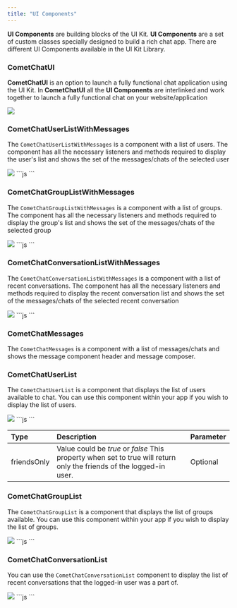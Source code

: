 ```yaml
---
title: "UI Components"
---
```


**UI Components** are building blocks of the UI Kit. **UI Components** are a set of custom classes specially designed to build a rich chat app. There are different UI Components available in the UI Kit Library.

### CometChatUI

**CometChatUI** is an option to launch a fully functional chat application using the UI Kit. In **CometChatUI** all the **UI Components** are interlinked and work together to launch a fully functional chat on your website/application

<Frame>
  <img src="/images/17444f28-1623200353-cec3ee26c00789da2e9c86d68a146076.png" />
</Frame>

### CometChatUserListWithMessages

The `CometChatUserListWithMessages` is a component with a list of users. The component has all the necessary listeners and methods required to display the user's list and shows the set of the messages/chats of the selected user

<Frame>
  <img src="/images/76dd03dc-1623200359-d64ec4a268aeeba7d00e8f1f27cdba02.png" />
</Frame>

<Tabs>
<Tab title="Vue">
```js
<template>
 <div id="app">
   <CometChatUserListWithMessages />
 </div>
</template>
<script>
 import { CometChatUserListWithMessages } from "./cometchat-pro-vue-ui-kit/CometChatWorkspace/src";
 export default {
   name: "App",
   components: {
     CometChatUserListWithMessages,
   }
 };
</script>
```

</Tab>

</Tabs>

### CometChatGroupListWithMessages

The `CometChatGroupListWithMessages` is a component with a list of groups. The component has all the necessary listeners and methods required to display the group's list and shows the set of the messages/chats of the selected group

<Frame>
  <img src="/images/c8b2f64a-1623200363-4516df5d176b925ff2a8a4f375ffa390.png" />
</Frame>

<Tabs>
<Tab title="Vue">
```js
<template>
 <div id="app">
   <CometChatGroupListWithMessages />
 </div>
</template>
<script>
 import { CometChatGroupListWithMessages } from "./cometchat-pro-vue-ui-kit/CometChatWorkspace/src";
 export default {
   name: "App",
   components: {
     CometChatGroupListWithMessages,
   }
 };
</script>
```

</Tab>

</Tabs>

### CometChatConversationListWithMessages

The `CometChatConversationListWithMessages` is a component with a list of recent conversations. The component has all the necessary listeners and methods required to display the recent conversation list and shows the set of the messages/chats of the selected recent conversation

<Frame>
  <img src="/images/0396c69b-1623200368-107d08827e73dbe27f7ac75a1729a5a7.png" />
</Frame>

<Tabs>
<Tab title="Vue">
```js
<template>
 <div id="app">
   <CometChatConversationListWithMessages />
 </div>
</template>
<script>
 import { CometChatConversationListWithMessages } from "./cometchat-pro-vue-ui-kit/CometChatWorkspace/src";
 export default {
   name: "App",
   components: {
     CometChatConversationListWithMessages,
   }
 };
</script>
```

</Tab>

</Tabs>

### CometChatMessages

The `CometChatMessages` is a component with a list of messages/chats and shows the message component header and message composer.

### CometChatUserList

The `CometChatUserList` is a component that displays the list of users available to chat. You can use this component within your app if you wish to display the list of users.

<Frame>
  <img src="/images/6902510b-1623200373-c1350bfa25fe3d944c6365bf0947051d.png" />
</Frame>

<Tabs>
<Tab title="Vue">
```js
<template>
 <div id="app">
   <CometChatUserList 
        :friendsOnly=false />
 </div>
</template>
<script>
 import { CometChatUserList } from "./cometchat-pro-vue-ui-kit/CometChatWorkspace/src";
 export default {
   name: "App",
   components: {
     CometChatUserList,
   }
 };
</script>
```

</Tab>

</Tabs>

| Type        | Description                                                                                                         | Parameter |
| :----------- | :------------------------------------------------------------------------------------------------------------------- | :--------- |
| friendsOnly | Value could be *true* or *false* This property when set to true will return only the friends of the logged-in user. | Optional  |

### CometChatGroupList

The `CometChatGroupList` is a component that displays the list of groups available. You can use this component within your app if you wish to display the list of groups.

<Frame>
  <img src="/images/2a9dce96-1623200377-190de2da7e40bedd659d6a80a40977ce.png" />
</Frame>

<Tabs>
<Tab title="Vue">
```js
<template>
 <div id="app">
   <CometChatGroupList />
 </div>
</template>
<script>
 import { CometChatGroupList } from "./cometchat-pro-vue-ui-kit/CometChatWorkspace/src";
 export default {
   name: "App",
   components: {
     CometChatGroupList,
   }
 };
</script>
```

</Tab>

</Tabs>

### CometChatConversationList

You can use the `CometChatConversationList` component to display the list of recent conversations that the logged-in user was a part of.

<Frame>
  <img src="/images/25605b29-1623200380-3eb1f8932990ef683e7cd0a42eedc4da.png" />
</Frame>

<Tabs>
<Tab title="Vue">
```js
<template>
 <div id=“app”>
   <CometChatConversationList />
 </div>
</template>
<script>
 import { CometChatConversationList } from “./cometchat-pro-vue-ui-kit/CometChatWorkspace/src”;
 export default {
   name: “App”,
   components: {
     CometChatConversationList,
   }
 };
</script>
```

</Tab>

</Tabs>
